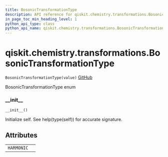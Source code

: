 ```yaml
---
title: BosonicTransformationType
description: API reference for qiskit.chemistry.transformations.BosonicTransformationType
in_page_toc_min_heading_level: 1
python_api_type: class
python_api_name: qiskit.chemistry.transformations.BosonicTransformationType
---
```


# qiskit.chemistry.transformations.BosonicTransformationType

<span id="qiskit.chemistry.transformations.BosonicTransformationType" />

`BosonicTransformationType(value)` [GitHub](https://github.com/qiskit-community/qiskit-aqua/tree/stable/0.9/qiskit/chemistry/transformations/bosonic_transformation.py "view source code")

BosonicTransformationType enum

### \_\_init\_\_

<span id="qiskit.chemistry.transformations.BosonicTransformationType.__init__" />

`__init__()`

Initialize self. See help(type(self)) for accurate signature.

## Attributes

|            |   |
| ---------- | - |
| `HARMONIC` |   |

